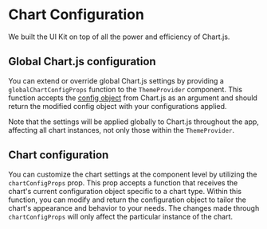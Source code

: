 
<Meta title="Customization/Chart configuration" />

# Chart Configuration

We built the UI Kit on top of all the power and efficiency of Chart.js.

## Global Chart.js configuration

You can extend or override global Chart.js settings by providing a `globalChartConfigProps` function to the
`ThemeProvider` component. This function accepts the [config object](https://www.chartjs.org/docs/latest/configuration/)
from Chart.js as an argument and should return the modified config object with your configurations applied.

Note that the settings will be applied globally to Chart.js throughout the app, affecting all chart instances, not only
those within the `ThemeProvider`.

<SourceCode of={ThemeProviderStories.ThemeProviderChartConfigStory} hideStory shown />

## Chart configuration

You can customize the chart settings at the component level by utilizing the `chartConfigProps` prop. This prop accepts
a function that receives the chart's current configuration object specific to a chart type. Within this function, you
can modify and return the configuration object to tailor the chart's appearance and behavior to your needs. The changes
made through `chartConfigProps` will only affect the particular instance of the chart.

<SourceCode of={TimeSeriesStories.ChartOnClickStory} shown />
